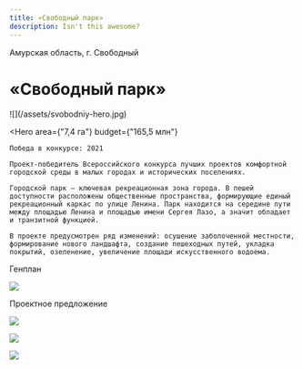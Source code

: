 ```yaml
---
title: «Свободный парк»
description: Isn't this awesome?
---
```


<AffinumLogo />

Амурская область, г. Свободный

# «Свободный парк»

<Wide>
    ![](/assets/svobodniy-hero.jpg)
</Wide>

<Hero
    area={"7,4 га"}
    budget={"165,5 млн"}
>
    Победа в конкурсе: 2021  

    Проект-победитель Всероссийского конкурса лучших проектов комфортной городской среды в малых городах и исторических поселениях.

    Городской парк — ключевая рекреационная зона города. В пешей доступности расположены общественные пространства, формирующие единый рекреационный каркас по улице Ленина. Парк находится на середине пути между площадью Ленина и площадью имени Сергея Лазо, а значит обладает и транзитной функцией.

    В проекте предусмотрен ряд изменений: осушение заболоченной местности, формирование нового ландшафта, создание пешеходных путей, укладка покрытий, озеленение, увеличение площади искусственного водоема.  
</Hero>

Генплан

![](/assets/svobodniy-00.jpg)

Проектное предложение

![](/assets/svobodniy-01.jpg)

![](/assets/svobodniy-02.jpg)

![](/assets/svobodniy-03.jpg)


